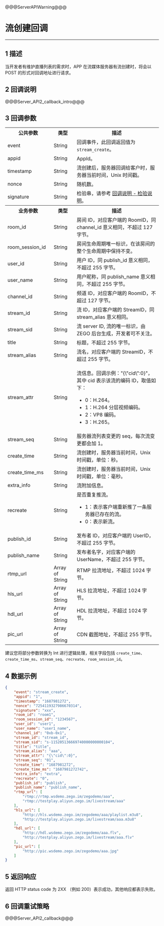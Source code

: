 @@@ServerAPIWarning@@@

# 流创建回调

---

## 1 描述

当开发者有维护直播列表的需求时，APP 在流媒体服务器有流创建时，将会以 POST 的形式对回调地址进行请求。

## 2 回调说明

@@@Server_API2_callback_intro@@@


## 3 回调参数

<table>
  <colgroup>
    <col width="30%">
    <col width="15%">
    <col width="55%">
  </colgroup>
<tbody><tr>
<th>公共参数</th>
<th>类型</th>
<th>描述</th>
</tr>
<tr>
<td>event</td>
<td>String</td>
<td>回调事件，此回调返回值为 <code>stream_create</code>。</td>
</tr>
<tr>
<td>appid</td>
<td>String</td>
<td>AppId。</td>
</tr>
<tr>
<td>timestamp</td>
<td>String</td>
<td>流创建后，服务器回调给客户时，服务器当前时间，Unix 时间戳。</td>
</tr>
<tr>
<td>nonce</td>
<td>String</td>
<td>随机数。</td>
</tr>
<tr>
<td>signature</td>
<td>String</td>
<td>检验串，请参考 <a target="_blank" href="!Callback/Overview">回调说明 - 检验说明</a>。</td>
</tr>
<tr>
<th>业务参数</th>
<th>类型</th>
<th>描述</th>
</tr>
<tr>
<td>room_id</td>
<td>String</td>
<td>房间 ID，对应客户端的 RoomID，同 channel_id 意义相同，不超过 127 字节。</td>
</tr>
<tr>
<td>room_session_id</td>
<td>String</td>
<td>房间生命周期唯一标识，在该房间的整个生命周期中保持不变。</td>
</tr>
<tr>
<td>user_id</td>
<td>String</td>
<td>用户 ID，同 publish_id 意义相同，不超过 255 字节。</td>
</tr>
<tr>
<td>user_name</td>
<td>String</td>
<td>用户昵称，同 publish_name 意义相同，不超过 255 字节。</td>
</tr>
<tr>
<td>channel_id</td>
<td>String</td>
<td>频道 ID，对应客户端的 RoomID，不超过 127 字节。</td>
</tr>
<tr>
<td>stream_id</td>
<td>String</td>
<td>流 ID，对应客户端的 StreamID，同 stream_alias 意义相同。</td>
</tr>
<tr>
<td>stream_sid</td>
<td>String</td>
<td>流 server ID, 流的唯一标识，由 ZEGO 后台生成，开发者可不关注。</td>
</tr>
<tr>
<td>title</td>
<td>String</td>
<td>标题，不超过 255 字节。</td>
</tr>
<tr>
<td>stream_alias</td>
<td>String</td>
<td>流名，对应客户端的 StreamID，不超过 255 字节。</td>
</tr>
<tr>
<td>stream_attr</td>
<td>String</td>
<td><p>流信息。回调示例："{\"cid\":0}"，其中 cid 表示该流的编码 ID，取值如下：</p><ul><li>0：H.264。</li><li>1：H.264 分层视频编码。</li><li>2：VP8 编码。</li><li>3：H.265。</li></ul></td>
</tr>
<tr>
<td>stream_seq</td>
<td>String</td>
<td>服务器流列表变更的 seq，每次流变更都会加 1。</td>
</tr>
<tr>
<td>create_time</td>
<td>String</td>
<td>流创建时，服务器当前时间，Unix 时间戳，单位：秒。</td>
</tr>
<tr>
<td>create_time_ms</td>
<td>String</td>
<td>流创建时，服务器当前时间，Unix 时间戳，单位：毫秒。</td>
</tr>
<tr>
<td>extra_info</td>
<td>String</td>
<td>流附加信息。</td>
</tr>
<tr>
<td>recreate</td>
<td>String</td>
<td>是否重复推流。<ul><li>1：表示客户端重新推了一条服务器已存在的流。</li><li>0：表示新流。</li></ul></td>
</tr>
<tr>
<td>publish_id</td>
<td>String</td>
<td>发布者 ID，对应客户端的 UserID，不超过 255 字节。</td>
</tr>
<tr>
<td>publish_name</td>
<td>String</td>
<td>发布者名字，对应客户端的 UserName，不超过 255 字节。</td>
</tr>
<tr>
<td>rtmp_url</td>
<td>Array of String</td>
<td>RTMP 拉流地址，不超过 1024 字节。</td>
</tr>
<tr>
<td>hls_url</td>
<td>Array of String</td>
<td>HLS 拉流地址，不超过 1024 字节。</td>
</tr>
<tr>
<td>hdl_url</td>
<td>Array of String</td>
<td>HDL 拉流地址，不超过 1024 字节。</td>
</tr>
<tr>
<td>pic_url</td>
<td>Array of String</td>
<td>CDN 截图地址，不超过 255 字节。</td>
</tr>
</tbody></table>

<div class="mk-hint">

建议您将部分参数转换为 Int 进行逻辑处理，相关字段包括 `create_time`、`create_time_ms`、`stream_seq`、`recreate`、`room_session_id`。
</div>


## 4 数据示例

```json
{
    "event": "stream_create",
    "appid": "1",
    "timestamp": "1687981272",
    "nonce": "7254119327986670314",
    "signature": "xxx",
    "room_id": "room1",
    "room_session_id": "1234567",
    "user_id": "user1",
    "user_name": "user1_name",
    "channel_id": "0xb-0x1",
    "stream_id": "stream_id",
    "stream_sid": "s-115205136669740000000000104",
    "title": "title",
    "stream_alias": "aaa",
    "stream_attr": "{\"cid\":0}",
    "stream_seq": "01",
    "create_time": "1687981272",
    "create_time_ms": "1687981272742",
    "extra_info": "extra",
    "recreate": "0",
    "publish_id": "publish",
    "publish_name": "publish_name",
    "rtmp_url": [
        "rtmp://rtmp.wsdemo.zego.im/zegodemo/aaa",
        "rtmp://testplay.aliyun.zego.im/livestream/aaa"
    ],
    "hls_url": [
        "http://hls.wsdemo.zego.im/zegodemo/aaa/playlist.m3u8",
        "http://testplay.aliyun.zego.im/livestream/aaa.m3u8"
    ],
    "hdl_url": [
        "http://hdl.wsdemo.zego.im/zegodemo/aaa.flv",
        "http://testplay.aliyun.zego.im/livestream/aaa.flv"
    ],
    "pic_url": [
        "http://pic.wsdemo.zego.im/zegodemo/aaa.jpg"
    ]
}
```

## 5 返回响应

返回 HTTP status code 为 2XX （例如 200）表示成功，其他响应都表示失败。


## 6 回调重试策略

@@@Server_API2_callback@@@
